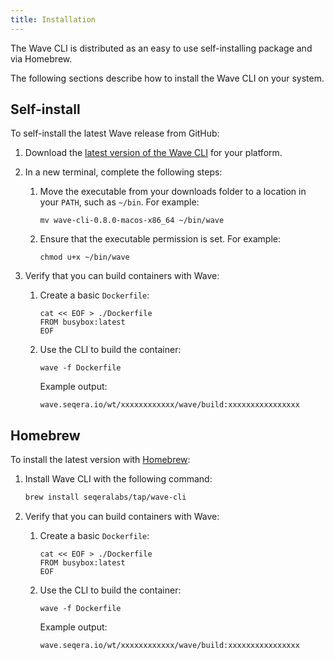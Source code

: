 ```yaml
---
title: Installation
---
```


The Wave CLI is distributed as an easy to use self-installing package and via Homebrew.

The following sections describe how to install the Wave CLI on your system.

## Self-install

To self-install the latest Wave release from GitHub:

1.  Download the [latest version of the Wave CLI][download] for your platform.

1.  In a new terminal, complete the following steps:

    1. Move the executable from your downloads folder to a location in your `PATH`, such as `~/bin`. For example:

        ```
        mv wave-cli-0.8.0-macos-x86_64 ~/bin/wave
        ```

    1. Ensure that the executable permission is set. For example:

        ```
        chmod u+x ~/bin/wave
        ```

1.  Verify that you can build containers with Wave:

    1.  Create a basic `Dockerfile`:

        ```
        cat << EOF > ./Dockerfile
        FROM busybox:latest
        EOF
        ```

    1.  Use the CLI to build the container:

        ```
        wave -f Dockerfile
        ```

        Example output:

        ```
        wave.seqera.io/wt/xxxxxxxxxxxx/wave/build:xxxxxxxxxxxxxxxx
        ```

## Homebrew

To install the latest version with [Homebrew]:

1. Install Wave CLI with the following command:

    ```bash
    brew install seqeralabs/tap/wave-cli
    ```

1.  Verify that you can build containers with Wave:

    1.  Create a basic `Dockerfile`:

        ```
        cat << EOF > ./Dockerfile
        FROM busybox:latest
        EOF
        ```

    1.  Use the CLI to build the container:

        ```
        wave -f Dockerfile
        ```

        Example output:

        ```
        wave.seqera.io/wt/xxxxxxxxxxxx/wave/build:xxxxxxxxxxxxxxxx
        ```

[download]: https://github.com/seqeralabs/wave-cli/releases
[Homebrew]: https://brew.sh/

